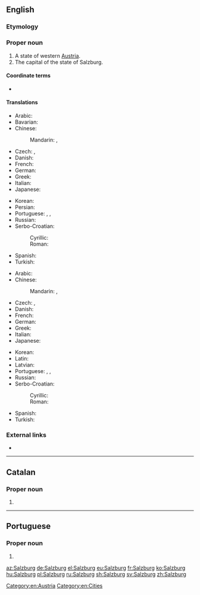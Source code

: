 ==English==

===Etymology===
{{rfe|lang=en}}

===Proper noun===
{{en-proper noun}}

# A state of western [[Austria]].
# The capital of the state of Salzburg.

====Coordinate terms====
* {{list:states of Austria/en}}

====Translations====
{{trans-top|state}}
* Arabic: {{t|ar|سَالْزْبُورْغ|m}}
* Bavarian: {{t|bar|Soizburg}}
* Chinese:
*: Mandarin: {{t|cmn|薩爾茲堡|sc=Hani}}, {{t|cmn|萨尔茲堡|tr=Sà'ěrzībǎo|sc=Hani}}
* Czech: {{t|cs|Salcbursko|n}}, {{t|cs|Solnohradsko|n}}
* Danish: {{t|da|Salzburg}}
* French: {{t+|fr|Salzbourg|m}}
* German: {{t+|de|Salzburg|n}}
* Greek: {{t+|el|Σάλτσμπουργκ}}
* Italian: {{t|it|Salisburgo|m}}
* Japanese: {{t|ja|ザルツブルク|tr=Zarutsuburuku|sc=Jpan}}
{{trans-mid}}
* Korean: {{t|ko|잘츠부르크|tr=Jalcheubureukeu|sc=Kore}}
* Persian: {{t|fa|زالتسبورگ|tr=Zâlsburg|sc=fa-Arab}}
* Portuguese: {{t|pt|Salisburgo|f}}, {{t|pt|Salzburgo|f}}, {{t|pt|Salzburg|f}}
* Russian: {{t|ru|За́льцбург|m}}
* Serbo-Croatian:
*: Cyrillic: {{t|sh|Салцбург|m}}
*: Roman: {{t|sh|Salcburg|m}}
* Spanish: {{t+|es|Salzburgo}}
* Turkish: {{t|tr|Salzburg}}
{{trans-bottom}}

{{trans-top|capital}}
* Arabic: {{t|ar|سَالْزْبُورْغ|m}}
* Chinese:
*: Mandarin: {{t|cmn|薩爾茲堡|sc=Hani}}, {{t|cmn|萨尔茲堡|tr=Sà'ěrzībǎo|sc=Hani}}
* Czech: {{t+|cs|Salcburk|m}}, {{t+|cs|Solnohrad|m}}
* Danish: {{t|da|Salzburg}}
* French: {{t+|fr|Salzbourg|m}}
* German: {{t+|de|Salzburg|n}}
* Greek: {{t+|el|Σάλτσμπουργκ}}
* Italian: {{t|it|Salisburgo|f}}
* Japanese: {{t|ja|ザルツブルク|tr=Zarutsuburuku|sc=Jpan}}
{{trans-mid}}
* Korean: {{t|ko|잘츠부르크|tr=Jalcheubureukeu|sc=Kore}}
* Latin: {{t|la|Salisburgum|n}}
* Latvian: {{t|lv|Zalcburga|f}}
* Portuguese: {{t|pt|Salisburgo|f}}, {{t|pt|Salzburgo|f}}, {{t|pt|Salzburg|f}}
* Russian: {{t|ru|За́льцбург|m}}
* Serbo-Croatian:
*: Cyrillic: {{t|sh|Салцбург|m}}
*: Roman: {{t|sh|Salcburg|m}}
* Spanish: {{t+|es|Salzburgo}}
* Turkish: {{t|tr|Salzburg}}
{{trans-bottom}}

===External links===
* {{pedia}}

[[Category:en:Austria]]
[[Category:en:Cities]]

----
==Catalan==

===Proper noun===
{{ca-proper noun|m}}

# {{l|en|Salzburg}}
----

==Portuguese==

===Proper noun===
{{pt-proper noun|f}}

# {{alternative form of|Salzburgo|lang=pt}}

[[az:Salzburg]]
[[de:Salzburg]]
[[el:Salzburg]]
[[eu:Salzburg]]
[[fr:Salzburg]]
[[ko:Salzburg]]
[[hu:Salzburg]]
[[pl:Salzburg]]
[[ru:Salzburg]]
[[sh:Salzburg]]
[[sv:Salzburg]]
[[zh:Salzburg]]